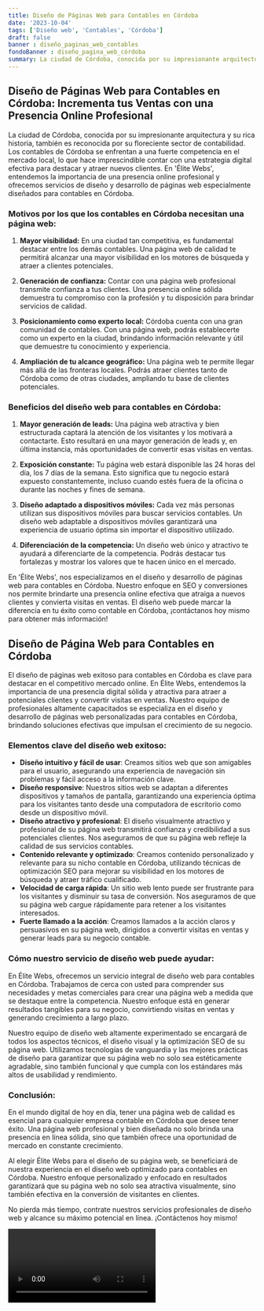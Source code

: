 ```yaml
---
title: Diseño de Páginas Web para Contables en Córdoba
date: '2023-10-04'
tags: ['Diseño web', 'Contables', 'Córdoba']
draft: false
banner : diseño_paginas_web_contables
fondoBanner : diseño_pagina_web_córdoba
summary: La ciudad de Córdoba, conocida por su impresionante arquitectura y su rica historia, también es reconocida por su floreciente sector de contabilidad. Los contables de Córdoba se enfrentan a una fuerte competencia en el mercado local, lo que hace imprescindible contar con una estrategia digital efectiva para destacar y atraer nuevos clientes. En 'Élite Webs', entendemos la importancia de una presencia online profesional y ofrecemos servicios de diseño y desarrollo de páginas web especialmente diseñados para contables en Córdoba.
---
```


## Diseño de Páginas Web para Contables en Córdoba: Incrementa tus Ventas con una Presencia Online Profesional

La ciudad de Córdoba, conocida por su impresionante arquitectura y su rica historia, también es reconocida por su floreciente sector de contabilidad. Los contables de Córdoba se enfrentan a una fuerte competencia en el mercado local, lo que hace imprescindible contar con una estrategia digital efectiva para destacar y atraer nuevos clientes. En 'Élite Webs', entendemos la importancia de una presencia online profesional y ofrecemos servicios de diseño y desarrollo de páginas web especialmente diseñados para contables en Córdoba.

### Motivos por los que los contables en Córdoba necesitan una página web:

1. **Mayor visibilidad:** En una ciudad tan competitiva, es fundamental destacar entre los demás contables. Una página web de calidad te permitirá alcanzar una mayor visibilidad en los motores de búsqueda y atraer a clientes potenciales.

2. **Generación de confianza:** Contar con una página web profesional transmite confianza a tus clientes. Una presencia online sólida demuestra tu compromiso con la profesión y tu disposición para brindar servicios de calidad.

3. **Posicionamiento como experto local:** Córdoba cuenta con una gran comunidad de contables. Con una página web, podrás establecerte como un experto en la ciudad, brindando información relevante y útil que demuestre tu conocimiento y experiencia.

4. **Ampliación de tu alcance geográfico:** Una página web te permite llegar más allá de las fronteras locales. Podrás atraer clientes tanto de Córdoba como de otras ciudades, ampliando tu base de clientes potenciales.

### Beneficios del diseño web para contables en Córdoba:

1. **Mayor generación de leads:** Una página web atractiva y bien estructurada captará la atención de los visitantes y los motivará a contactarte. Esto resultará en una mayor generación de leads y, en última instancia, más oportunidades de convertir esas visitas en ventas.

2. **Exposición constante:** Tu página web estará disponible las 24 horas del día, los 7 días de la semana. Esto significa que tu negocio estará expuesto constantemente, incluso cuando estés fuera de la oficina o durante las noches y fines de semana.

3. **Diseño adaptado a dispositivos móviles:** Cada vez más personas utilizan sus dispositivos móviles para buscar servicios contables. Un diseño web adaptable a dispositivos móviles garantizará una experiencia de usuario óptima sin importar el dispositivo utilizado.

4. **Diferenciación de la competencia:** Un diseño web único y atractivo te ayudará a diferenciarte de la competencia. Podrás destacar tus fortalezas y mostrar los valores que te hacen único en el mercado.

En 'Élite Webs', nos especializamos en el diseño y desarrollo de páginas web para contables en Córdoba. Nuestro enfoque en SEO y conversiones nos permite brindarte una presencia online efectiva que atraiga a nuevos clientes y convierta visitas en ventas. El diseño web puede marcar la diferencia en tu éxito como contable en Córdoba, ¡contáctanos hoy mismo para obtener más información!

<GifSeo />

<Cta />

## Diseño de Página Web para Contables en Córdoba

El diseño de páginas web exitoso para contables en Córdoba es clave para destacar en el competitivo mercado online. En Élite Webs, entendemos la importancia de una presencia digital sólida y atractiva para atraer a potenciales clientes y convertir visitas en ventas. Nuestro equipo de profesionales altamente capacitados se especializa en el diseño y desarrollo de páginas web personalizadas para contables en Córdoba, brindando soluciones efectivas que impulsan el crecimiento de su negocio.

### Elementos clave del diseño web exitoso:

- **Diseño intuitivo y fácil de usar**: Creamos sitios web que son amigables para el usuario, asegurando una experiencia de navegación sin problemas y fácil acceso a la información clave.
- **Diseño responsive**: Nuestros sitios web se adaptan a diferentes dispositivos y tamaños de pantalla, garantizando una experiencia óptima para los visitantes tanto desde una computadora de escritorio como desde un dispositivo móvil.
- **Diseño atractivo y profesional**: El diseño visualmente atractivo y profesional de su página web transmitirá confianza y credibilidad a sus potenciales clientes. Nos aseguramos de que su página web refleje la calidad de sus servicios contables.
- **Contenido relevante y optimizado**: Creamos contenido personalizado y relevante para su nicho contable en Córdoba, utilizando técnicas de optimización SEO para mejorar su visibilidad en los motores de búsqueda y atraer tráfico cualificado.
- **Velocidad de carga rápida**: Un sitio web lento puede ser frustrante para los visitantes y disminuir su tasa de conversión. Nos aseguramos de que su página web cargue rápidamente para retener a los visitantes interesados.
- **Fuerte llamado a la acción**: Creamos llamados a la acción claros y persuasivos en su página web, dirigidos a convertir visitas en ventas y generar leads para su negocio contable.

### Cómo nuestro servicio de diseño web puede ayudar:

En Élite Webs, ofrecemos un servicio integral de diseño web para contables en Córdoba. Trabajamos de cerca con usted para comprender sus necesidades y metas comerciales para crear una página web a medida que se destaque entre la competencia. Nuestro enfoque está en generar resultados tangibles para su negocio, convirtiendo visitas en ventas y generando crecimiento a largo plazo.

Nuestro equipo de diseño web altamente experimentado se encargará de todos los aspectos técnicos, el diseño visual y la optimización SEO de su página web. Utilizamos tecnologías de vanguardia y las mejores prácticas de diseño para garantizar que su página web no solo sea estéticamente agradable, sino también funcional y que cumpla con los estándares más altos de usabilidad y rendimiento.

### Conclusión:

En el mundo digital de hoy en día, tener una página web de calidad es esencial para cualquier empresa contable en Córdoba que desee tener éxito. Una página web profesional y bien diseñada no solo brinda una presencia en línea sólida, sino que también ofrece una oportunidad de mercado en constante crecimiento.

Al elegir Élite Webs para el diseño de su página web, se beneficiará de nuestra experiencia en el diseño web optimizado para contables en Córdoba. Nuestro enfoque personalizado y enfocado en resultados garantizará que su página web no solo sea atractiva visualmente, sino también efectiva en la conversión de visitantes en clientes.

No pierda más tiempo, contrate nuestros servicios profesionales de diseño web y alcance su máximo potencial en línea. ¡Contáctenos hoy mismo!

<Video />

<CtaBot job='Contables' city='Córdoba'/>

<Gmaps query='Córdoba+españa+maps' />